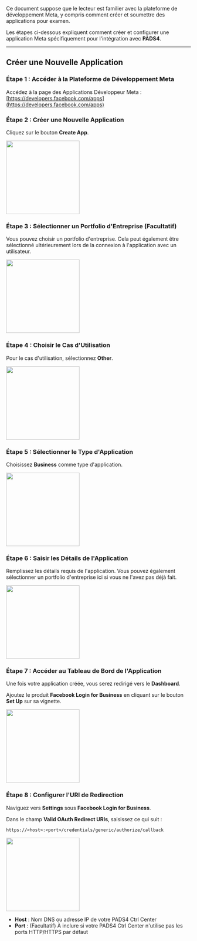 Ce document suppose que le lecteur est familier avec la plateforme de développement Meta, y compris comment créer et soumettre des applications pour examen.

Les étapes ci-dessous expliquent comment créer et configurer une application Meta spécifiquement pour l'intégration avec **PADS4**.

***

## Créer une Nouvelle Application

### Étape 1 : Accéder à la Plateforme de Développement Meta

Accédez à la page des Applications Développeur Meta :\
[https://developers.facebook.com/apps](https://developers.facebook.com/apps)

### Étape 2 : Créer une Nouvelle Application

Cliquez sur le bouton **Create App**.

<img height="200" src="/images/ctrl-centre/credentials/meta/create-app.png" />

### Étape 3 : Sélectionner un Portfolio d'Entreprise (Facultatif)

Vous pouvez choisir un portfolio d'entreprise. Cela peut également être sélectionné ultérieurement lors de la connexion à l'application avec un utilisateur.

<img height="200" src="/images/ctrl-centre/credentials/meta/business-portfolio.png" />

### Étape 4 : Choisir le Cas d'Utilisation

Pour le cas d'utilisation, sélectionnez **Other**.

<img height="200" src="/images/ctrl-centre/credentials/meta/other.png" />

### Étape 5 : Sélectionner le Type d'Application

Choisissez **Business** comme type d'application.

<img height="200" src="/images/ctrl-centre/credentials/meta/business-app-type.png" />

### Étape 6 : Saisir les Détails de l'Application

Remplissez les détails requis de l'application. Vous pouvez également sélectionner un portfolio d'entreprise ici si vous ne l'avez pas déjà fait.

<img height="200" src="/images/ctrl-centre/credentials/meta/app-details.png" />

### Étape 7 : Accéder au Tableau de Bord de l'Application

Une fois votre application créée, vous serez redirigé vers le **Dashboard**.

Ajoutez le produit **Facebook Login for Business** en cliquant sur le bouton **Set Up** sur sa vignette.

<img height="200" src="/images/ctrl-centre/credentials/meta/setup-button.png" />

### Étape 8 : Configurer l'URI de Redirection

Naviguez vers **Settings** sous **Facebook Login for Business**.

Dans le champ **Valid OAuth Redirect URIs**, saisissez ce qui suit :

```
https://<host>:<port>/credentials/generic/authorize/callback
```

<img height="200" src="/images/ctrl-centre/credentials/meta/redirect.png" />

* **Host** : Nom DNS ou adresse IP de votre PADS4 Ctrl Center
* **Port** : (Facultatif) À inclure si votre PADS4 Ctrl Center n'utilise pas les ports HTTP/HTTPS par défaut
